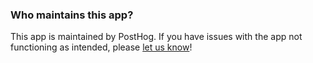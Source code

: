 ### Who maintains this app?

This app is maintained by PostHog. If you have issues with the app not functioning as intended, please [let us know](http://app.posthog.com/home#supportModal)!